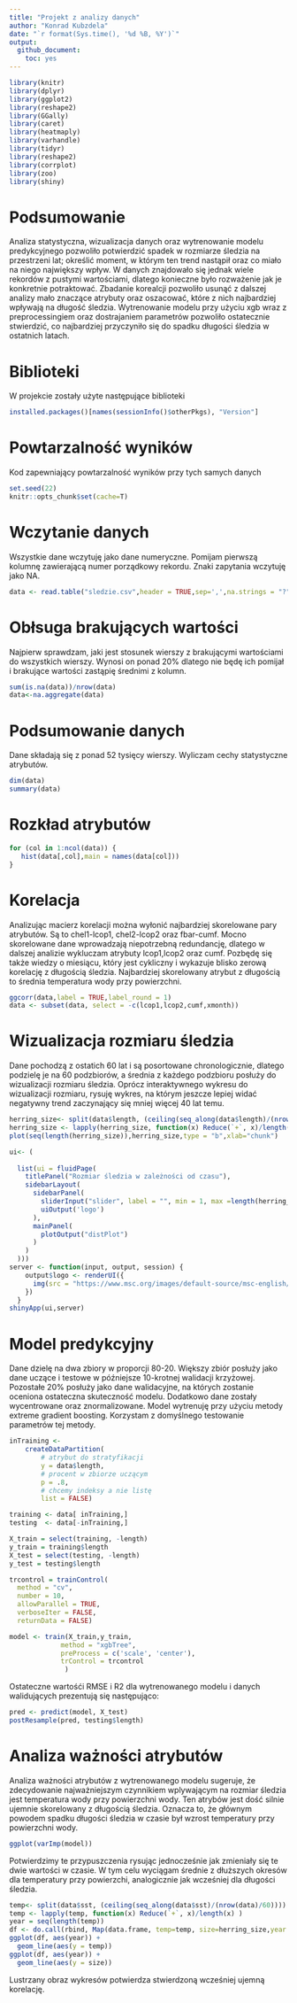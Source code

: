 ```yaml
---
title: "Projekt z analizy danych"
author: "Konrad Kubzdela"
date: "`r format(Sys.time(), '%d %B, %Y')`"
output: 
  github_document:
    toc: yes
---
```

```r
library(knitr)
library(dplyr)
library(ggplot2)
library(reshape2)
library(GGally)
library(caret)
library(heatmaply)
library(varhandle)
library(tidyr)
library(reshape2)
library(corrplot)
library(zoo)
library(shiny)
```
# Podsumowanie
Analiza statystyczna, wizualizacja danych oraz wytrenowanie modelu predykcyjnego pozwoliło potwierdzić spadek w rozmiarze śledzia na przestrzeni lat; określić moment, w którym ten trend nastąpił oraz co miało na niego największy wpływ. W danych znajdowało się jednak wiele rekordów z pustymi wartościami, dlatego konieczne było rozważenie jak je konkretnie potraktować. Zbadanie korealcji pozwoliło usunąć z dalszej analizy mało znaczące atrybuty oraz oszacować, które z nich najbardziej wpływają na długość śledzia. Wytrenowanie modelu przy użyciu xgb wraz z preprocessingiem oraz dostrajaniem parametrów pozwoliło ostatecznie stwierdzić, co najbardziej przyczyniło się do spadku długości śledzia w ostatnich latach.

# Biblioteki
W projekcie zostały użyte następujące biblioteki
```r
installed.packages()[names(sessionInfo()$otherPkgs), "Version"]
```
# Powtarzalność wyników
Kod zapewniający powtarzalność wyników przy tych samych danych
```r
set.seed(22)
knitr::opts_chunk$set(cache=T)
```
# Wczytanie danych
Wszystkie dane wczytuję jako dane numeryczne. Pomijam pierwszą kolumnę zawierającą numer porządkowy rekordu. Znaki zapytania wczytuję jako NA.

```r
data <- read.table("sledzie.csv",header = TRUE,sep=',',na.strings = "?", colClasses=c("NULL", rep(c("numeric"),15)))
```
# Obłsuga brakujących wartości
Najpierw sprawdzam, jaki jest stosunek wierszy z brakującymi wartościami do wszystkich wierszy. Wynosi on ponad 20% dlatego nie będę ich pomijał i brakujące wartości zastąpię średnimi z kolumn.
```r
sum(is.na(data))/nrow(data)
data<-na.aggregate(data)
```
# Podsumowanie danych
Dane składają się z ponad 52 tysięcy wierszy. Wyliczam cechy statystyczne atrybutów.
```r
dim(data)
summary(data)
```
# Rozkład atrybutów
```r
for (col in 1:ncol(data)) {
   hist(data[,col],main = names(data[col]))
}
```

# Korelacja
Analizując macierz korelacji można wyłonić najbardziej skorelowane pary atrybutów. Są to chel1-lcop1, chel2-lcop2 oraz fbar-cumf. Mocno skorelowane dane wprowadzają niepotrzebną redundancję, dlatego w dalszej analizie wykluczam atrybuty lcop1,lcop2 oraz cumf. Pozbędę się także wiedzy o miesiącu, który jest cykliczny i wykazuje blisko zerową korelację z długością śledzia. Najbardziej skorelowany atrybut z długością to średnia temperatura wody przy powierzchni.
```r
ggcorr(data,label = TRUE,label_round = 1)
data <- subset(data, select = -c(lcop1,lcop2,cumf,xmonth))
```
# Wizualizacja rozmiaru śledzia
Dane pochodzą z ostatich 60 lat i są posortowane chronologicznie, dlatego podzielę je na 60 podzbiorów, a średnia z każdego podzbioru posłuży do wizualizacji rozmiaru śledzia. Oprócz interaktywnego wykresu do wizualizacji rozmiaru, rysuję wykres, na którym jeszcze lepiej widać negatywny trend zaczynający się mniej więcej 40 lat temu.
```r
herring_size<- split(data$length, (ceiling(seq_along(data$length)/(nrow(data)/60))))
herring_size <- lapply(herring_size, function(x) Reduce(`+`, x)/length(x) )
plot(seq(length(herring_size)),herring_size,type = "b",xlab="chunk")
```

```r
ui<- (
  
  list(ui = fluidPage(
    titlePanel("Rozmiar śledzia w zależności od czasu"),
    sidebarLayout(
      sidebarPanel(
        sliderInput("slider", label = "", min = 1, max =length(herring_size) , value=1),
        uiOutput('logo')
      ),
      mainPanel(
        plotOutput("distPlot")
      )
    )
  )))
server <- function(input, output, session) {
    output$logo <- renderUI({
      img(src = "https://www.msc.org/images/default-source/msc-english/content-banner/fish-to-eat/herring.jpg?sfvrsn=d1da5a4c_4", width = as.integer(herring_size[input$slider])*10)
    })
  }
shinyApp(ui,server)
```
# Model predykcyjny
Dane dzielę na dwa zbiory w proporcji 80-20. Większy zbiór posłuży jako dane uczące i testowe w późniejsze 10-krotnej walidacji krzyżowej. Pozostałe 20% posłuży jako dane walidacyjne, na których zostanie oceniona ostateczna skuteczność modelu. Dodatkowo dane zostały wycentrowane oraz znormalizowane. Model wytrenuję przy użyciu metody extreme gradient boosting. Korzystam z domyślnego testowanie parametrów tej metody.
```r
inTraining <- 
    createDataPartition(
        # atrybut do stratyfikacji
        y = data$length,
        # procent w zbiorze uczącym
        p = .8,
        # chcemy indeksy a nie listę
        list = FALSE)

training <- data[ inTraining,]
testing  <- data[-inTraining,]

X_train = select(training, -length)
y_train = training$length
X_test = select(testing, -length)
y_test = testing$length

trcontrol = trainControl(
  method = "cv",
  number = 10,  
  allowParallel = TRUE,
  verboseIter = FALSE,
  returnData = FALSE)

model <- train(X_train,y_train,
             method = "xgbTree",
             preProcess = c('scale', 'center'),
             trControl = trcontrol
              )
```

Ostateczne wartośći RMSE i R2 dla wytrenowanego modelu i danych walidujących prezentują się następująco:
```r
pred <- predict(model, X_test)
postResample(pred, testing$length)
```

# Analiza ważności atrybutów

Analiza ważności atrybutów z wytrenowanego modelu sugeruje, że zdecydowanie najważniejszym czynnikiem wplywającym na rozmiar śledzia jest temperatura wody przy powierzchni wody. Ten atrybów jest dość silnie ujemnie skorelowany z długością śledzia. Oznacza to, że głównym powodem spadku długości śledzia w czasie był wzrost temperatury przy powierzchni wody.

```r
ggplot(varImp(model))
```

Potwierdzimy te przypuszczenia rysując jednocześnie jak zmieniały się te dwie wartości w czasie. W tym celu wyciągam średnie z dłuższych okresów dla temperatury przy powierzchi, analogicznie jak wcześniej dla długości śledzia.
```r
temp<- split(data$sst, (ceiling(seq_along(data$sst)/(nrow(data)/60))))
temp <- lapply(temp, function(x) Reduce(`+`, x)/length(x) )
year = seq(length(temp))
df <- do.call(rbind, Map(data.frame, temp=temp, size=herring_size,year = year))
ggplot(df, aes(year)) + 
  geom_line(aes(y = temp)) 
ggplot(df, aes(year)) + 
  geom_line(aes(y = size)) 
```

Lustrzany obraz wykresów potwierdza stwierdzoną wcześniej ujemną korelację.


